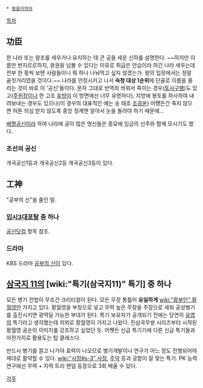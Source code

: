  * [[동음이의어]]

[[목차]]

== 功臣 ==
한 나라 또는 왕조를 세우거나 유지하는 데 큰 공을 세운 신하를 설명한다. ~~하지만 이름만 번지르르하지, 왕권을 넘볼 수 있다는 이유로 취급은 안습이라 하긴 나라 세우는데 전부 한 몫씩 보탠 사람들이니 뭐 하나 나눠먹고 싶지 않겠는가. 왕의 입장에서는 정말 골칫거리였을 것이다.~~ 나라를 안정시키고 나서 '''숙청 대상 1순위'''에 단골로 이름을 올리는 것이 바로 이 '공신'들이다. 문자 그대로 반역죄 씌워서 죽이는 경우([[토사구팽]])도 있고([[주원장]]이나 한 고조 [[유방]]이 이 방면에선 너무 유명하다), 지방에 봉토를 하사하여 내려보내는 경우도 있으나(이 경우의 대표적인 예는 송 태조 [[조광윤]]) 어쨌든간 죽지 않으면 허튼 의심 받지 않도록 중앙 정계엔 알아서 눈을 돌려야 하기 때문에...

[[배향공신]]이라 하여 나라에 공이 많은 명신들은 종묘에 임금의 신주와 함께 모시기도 했다.

=== 조선의 공신 ===
개국공신1등과 개국공신2등 개국공신3등이 있다.

== 工神 ==
"공부의 신"을 줄인 말.

=== [[입시3대포탈]] 중 하나 ===
[[공신닷컴]] 항목 참조.

=== 드라마 ===
KBS 드라마 [[공부의 신]]이 있다.

== [[삼국지 11]]의 [wiki:"특기(삼국지11)" 특기] 중 하나 ==
모든 병기 전법이 무조건 크리티컬이 된다. 모든 무장 통틀어 '''유일하게''' [[wiki:"황부인" 황월영]]만 가지고 있다. 황월영을 부장으로 넣고 무력 높은 무장을 주장으로 세워 공성병기를 출진시키면 광역딜 가능한 부대가 된다. 특기 보유자가 공개되기 전에는 당연히 [[유엽]]의 특기라고 생각했는데 의외로 황월영이 가지고 나왔다. 진삼국무쌍 시리즈부터 시작된 황월영 공순이 이미지를 강조하고 싶었던 듯. 어쨋든 신급 특기기에 다른 신급 특기들과 마찬가지로 활용도는 탑 클래스다.

반드시 병기를 끌고 나가야 효력이 나오므로 병기개발이나 연구가 어느 정도 진행되어야 제대로 활약할 수 있다. [[wiki:"사정#s-3" 사정]], [[주악]] 등과 궁합이 잘 맞는 특기. PK 능력연구에선 무력 + 지력 트리 랜덤 등장으로 3회 배울 수 있다.

[[각주]]
